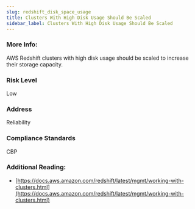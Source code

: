 ```yaml
---
slug: redshift_disk_space_usage
title: Clusters With High Disk Usage Should Be Scaled
sidebar_label: Clusters With High Disk Usage Should Be Scaled
---
```


### More Info:

AWS Redshift clusters with high disk usage should be scaled to increase their storage capacity.

### Risk Level

Low

### Address

Reliability

### Compliance Standards

CBP


### Additional Reading:

- [https://docs.aws.amazon.com/redshift/latest/mgmt/working-with-clusters.html](https://docs.aws.amazon.com/redshift/latest/mgmt/working-with-clusters.html) 

